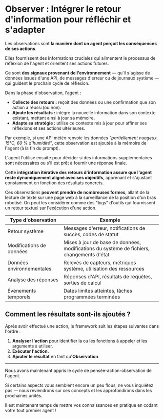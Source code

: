 # Observer : Intégrer le retour d'information pour réfléchir et s'adapter

Les observations sont **la manière dont un agent perçoit les conséquences de ses actions**.

Elles fournissent des informations cruciales qui alimentent le processus de réflexion de l'agent et orientent ses actions futures.

Ce sont **des signaux provenant de l'environnement** — qu'il s'agisse de données issues d'une API, de messages d'erreur ou de journaux système — qui guident le prochain cycle de réflexion.

Dans la phase d'observation, l'agent :

- **Collecte des retours :** reçoit des données ou une confirmation que son action a réussi (ou non).
- **Ajoute les résultats :** intègre la nouvelle information dans son contexte existant, mettant ainsi à jour sa mémoire.
- **Adapte sa stratégie :** utilise ce contexte mis à jour pour affiner ses réflexions et ses actions ultérieures.

Par exemple, si une API météo renvoie les données *"partiellement nuageux, 15°C, 60 % d'humidité"*, cette observation est ajoutée à la mémoire de l'agent (à la fin du prompt).

L'agent l'utilise ensuite pour décider si des informations supplémentaires sont nécessaires ou s'il est prêt à fournir une réponse finale.

Cette **intégration itérative des retours d'information assure que l'agent reste dynamiquement aligné avec ses objectifs**, apprenant et s'ajustant constamment en fonction des résultats concrets.

Ces observations **peuvent prendre de nombreuses formes**, allant de la lecture de texte sur une page web à la surveillance de la position d'un bras robotisé. On peut les considérer comme des "logs" d'outils qui fournissent un retour textuel sur l'exécution d'une action.

| Type d'observation         | Exemple                                                                                     |
|----------------------------|---------------------------------------------------------------------------------------------|
| Retour système             | Messages d'erreur, notifications de succès, codes de statut                                 |
| Modifications de données   | Mises à jour de base de données, modifications du système de fichiers, changements d'état   |
| Données environnementales  | Relevés de capteurs, métriques système, utilisation des ressources                           |
| Analyse des réponses       | Réponses d'API, résultats de requêtes, sorties de calcul                                     |
| Événements temporels       | Dates limites atteintes, tâches programmées terminées                                        |

## Comment les résultats sont-ils ajoutés ?

Après avoir effectué une action, le framework suit les étapes suivantes dans l'ordre :

1. **Analyser l'action** pour identifier la ou les fonctions à appeler et les arguments à utiliser.  
2. **Exécuter l'action.**  
3. **Ajouter le résultat** en tant qu'**Observation**.  

---

Nous avons maintenant appris le cycle de pensée-action-observation de l'agent.

Si certains aspects vous semblent encore un peu flous, ne vous inquiétez pas — nous reviendrons sur ces concepts et les approfondirons dans les prochaines unités.

Il est maintenant temps de mettre vos connaissances en pratique en codant votre tout premier agent !
